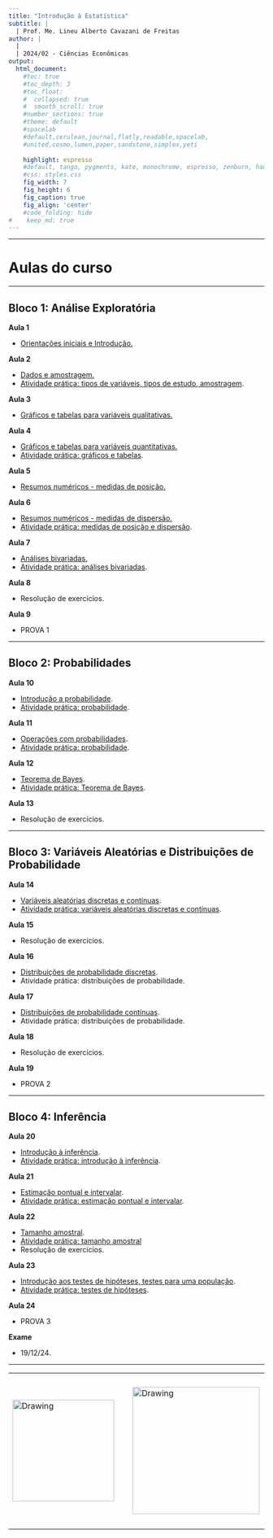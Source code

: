 ```yaml
---
title: "Introdução à Estatística"
subtitle: |
  | Prof. Me. Lineu Alberto Cavazani de Freitas
author: |
  |
  | 2024/02 - Ciências Econômicas
output:
  html_document:                    
    #toc: true                       
    #toc_depth: 3                    
    #toc_float:                      
    #  collapsed: true
    #  smooth_scroll: true
    #number_sections: true           
    #theme: default
    #spacelab
    #default,cerulean,journal,flatly,readable,spacelab,
    #united,cosmo,lumen,paper,sandstone,simplex,yeti
    
    highlight: espresso
    #default, tango, pygments, kate, monochrome, espresso, zenburn, haddock, and textmate
    #css: styles.css                
    fig_width: 7                    
    fig_height: 6                   
    fig_caption: true               
    fig_align: 'center'
    #code_folding: hide              
#    keep_md: true
---
```


---

# Aulas do curso

---

## Bloco 1: Análise Exploratória

**Aula 1**

 - [Orientações iniciais e Introdução.](slides/100-introducao.pdf)

**Aula 2**

 - [Dados e amostragem.](slides/101-dados-e-amostragem.pdf)
 - [Atividade prática: tipos de variáveis, tipos de estudo, amostragem](praticas-aula/100-variaveis-estudos-amostragem-solucao.pdf).

**Aula 3**

 - [Gráficos e tabelas para variáveis qualitativas.](slides/102-exploratoria-quali-uni-tabelas-graficos.pdf)

**Aula 4**

 - [Gráficos e tabelas para variáveis quantitativas.](slides/103-exploratoria-quant-uni-tabelas-graficos.pdf)
 - [Atividade prática: gráficos e tabelas](praticas-aula/101-tabelas-graficos-quali-quant-solucao.pdf).

**Aula 5**

 - [Resumos numéricos - medidas de posição.](slides/104-exploratoria-medidas-posicao.pdf)

**Aula 6**

 - [Resumos numéricos - medidas de dispersão.](slides/105-exploratoria-medidas-dispersao.pdf)
 - [Atividade prática: medidas de posição e dispersão](praticas-aula/102-medidas-posicao-dispersao-solucao.pdf).

**Aula 7**

 - [Análises bivariadas.](slides/106-exploratoria-bivariada.pdf)
 - [Atividade prática: análises bivariadas]().

**Aula 8**

 - Resolução de exercícios.

**Aula 9**

 - PROVA 1

---

## Bloco 2: Probabilidades

**Aula 10**

 - [Introdução a probabilidade](slides/200-intro-prob.pdf).
 - [Atividade prática: probabilidade]().
 
**Aula 11**

 - [Operações com probabilidades](slides/201-operacoes-com-probabilidades.pdf).
 - [Atividade prática: probabilidade](). 
    
**Aula 12**

 - [Teorema de Bayes](slides/202-teorema-de-bayes.pdf).
 - [Atividade prática: Teorema de Bayes]().

**Aula 13**

 - Resolução de exercícios.
 
---

## Bloco 3: Variáveis Aleatórias e Distribuições de Probabilidade

**Aula 14**

 - [Variáveis aleatórias discretas e contínuas](slides/300-variaveis-aleatorias.pdf).
  - [Atividade prática: variáveis aleatórias discretas e contínuas]().
  
**Aula 15**  

- Resolução de exercícios.

**Aula 16**

 - [Distribuições de probabilidade discretas](slides/301-distribuicoes-discretas.pdf).
 - Atividade prática: distribuições de probabilidade.
 
**Aula 17**

 - [Distribuições de probabilidade contínuas](slides/302-distribuicoes-continuas.pdf).
 - Atividade prática: distribuições de probabilidade.

**Aula 18**

 - Resolução de exercícios.

**Aula 19**

 - PROVA 2

---

## Bloco 4: Inferência

**Aula 20**

 - [Introdução à inferência](slides/400-intro-inferencia.pdf).
 - [Atividade prática: introdução à inferência]().

**Aula 21**

 - [Estimação pontual e intervalar](slides/401-estimacao-pontual-intervalar.pdf).
 - [Atividade prática: estimação pontual e intervalar]().
    
**Aula 22**

 - [Tamanho amostral](slides/402-tamanho-amostral.pdf).
 - [Atividade prática: tamanho amostral]()
 - Resolução de exercícios.

**Aula 23**

 - [Introdução aos testes de hipóteses, testes para uma população](slides/403-testes-de-hipoteses.pdf).
 - [Atividade prática: testes de hipóteses]().

**Aula 24**

 - PROVA 3

**Exame**

 - 19/12/24.

---

<center>

<table><tr>

<td> <img src="img/ufpr-transparent-600px.png" alt="Drawing" style="width: 200px;"/> </td>

<td> &nbsp; &nbsp; &nbsp; &nbsp; &nbsp; &nbsp; </td>

<td> <img src="img/dest-texto-2.png" alt="Drawing" style="width: 250px;"/> </td>

<td> &nbsp; &nbsp; &nbsp; &nbsp; &nbsp; &nbsp; </td>

<td> <img src="img/leg.png" alt="Drawing" style="width: 300px;"/> </td>

</center>


<div class="tocify-extend-page" data-unique="tocify-extend-page" style="height: 0;"></div>